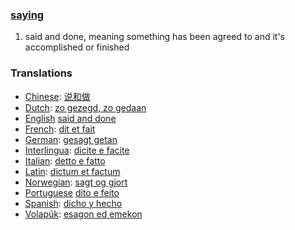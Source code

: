 === [[saying]] ===
# said and done, meaning something has been agreed to and it's accomplished or finished

=== Translations ===
*[[Chinese]]: [[说和做]]
*[[Dutch]]: [[zo gezegd, zo gedaan]]
*[[English]] [[said and done]]
*[[French]]: [[dit et fait]]
*[[German]]: [[gesagt getan]]
*[[Interlingua]]: [[dicite e facite]]
*[[Italian]]: [[detto e fatto]]
*[[Latin]]: [[dictum et factum]]
*[[Norwegian]]: [[sagt og gjort]]
*[[Portuguese]] [[dito e feito]]
*[[Spanish]]: [[dicho y hecho]]
*[[Volapük]]: [[esagon ed emekon]]